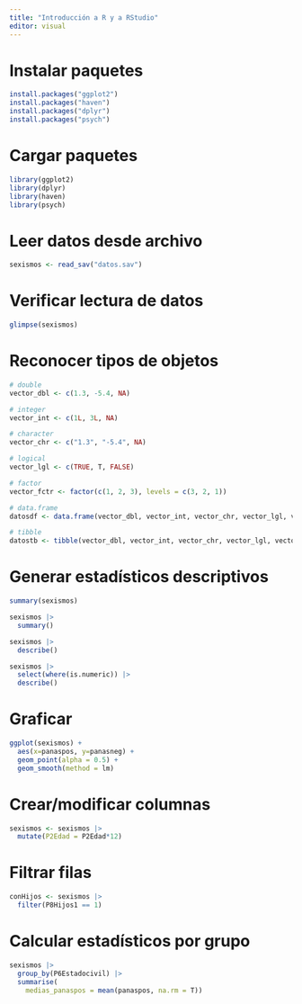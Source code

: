 ```yaml
---
title: "Introducción a R y a RStudio"
editor: visual
---
```


# Instalar paquetes

```r
install.packages("ggplot2")
install.packages("haven")
install.packages("dplyr")
install.packages("psych")
```

# Cargar paquetes

```r
library(ggplot2)
library(dplyr)
library(haven)
library(psych)
```

# Leer datos desde archivo

```r
sexismos <- read_sav("datos.sav")
```

# Verificar lectura de datos

```r
glimpse(sexismos)
```

# Reconocer tipos de objetos

```r
# double
vector_dbl <- c(1.3, -5.4, NA)

# integer
vector_int <- c(1L, 3L, NA)

# character
vector_chr <- c("1.3", "-5.4", NA)

# logical
vector_lgl <- c(TRUE, T, FALSE)

# factor
vector_fctr <- factor(c(1, 2, 3), levels = c(3, 2, 1))

# data.frame
datosdf <- data.frame(vector_dbl, vector_int, vector_chr, vector_lgl, vector_fctr)

# tibble
datostb <- tibble(vector_dbl, vector_int, vector_chr, vector_lgl, vector_fctr)
```

# Generar estadísticos descriptivos

```r
summary(sexismos)

sexismos |>
  summary()

sexismos |>
  describe()

sexismos |>
  select(where(is.numeric)) |>
  describe()
```

# Graficar 

```r
ggplot(sexismos) +
  aes(x=panaspos, y=panasneg) +
  geom_point(alpha = 0.5) +
  geom_smooth(method = lm)
```

# Crear/modificar columnas

```r
sexismos <- sexismos |>
  mutate(P2Edad = P2Edad*12)
```

# Filtrar filas

```r
conHijos <- sexismos |>
  filter(P8Hijos1 == 1)
```

# Calcular estadísticos por grupo

```r
sexismos |>
  group_by(P6Estadocivil) |>
  summarise(
    medias_panaspos = mean(panaspos, na.rm = T))
```
